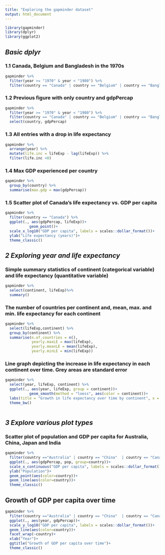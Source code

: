 ```yaml
---
title: "Exploring the gapminder dataset"
output: html_document
---
```

```r
library(gapminder)
library(dplyr)
library(ggplot2)
```
## _Basic dplyr_
### 1.1 Canada, Belgium and Bangladesh in the 1970s
```r
gapminder %>%
  filter(year >= "1970" & year < "1980") %>%
  filter(country == "Canada" | country == "Belgium" | country == "Bangladesh")
```

### 1.2 Previous figure with only country and gdpPercap
```r
gapminder %>%
  filter(year >= "1970" & year < "1980") %>%
  filter(country == "Canada" | country == "Belgium" | country == "Bangladesh")%>%
  select(country, gdpPercap)
```

### 1.3 All entries with a drop in life expectancy
<!-- Lag allows you to calculate running differences between observations -->
```r
gapminder %>%
  arrange(year) %>%
  mutate(life.inc = lifeExp - lag(lifeExp)) %>%
  filter(life.inc <0)
```

### 1.4 Max GDP experienced per country
```r
gapminder %>%
  group_by(country) %>%
  summarise(max.gdp = max(gdpPercap))
```

### 1.5 Scatter plot of Canada's life expectancy vs. GDP per capita
```r
gapminder %>%
  filter(country == "Canada") %>%
  ggplot(., aes(gdpPercap, lifeExp))+
           geom_point()+
  scale_x_log10("GDP per capita", labels = scales::dollar_format())+
  ylab("Life expectancy (years)")+
  theme_classic()
```

##  _2 Exploring year and life expectancy_ 
### Simple summary statistics of continent (categorical variable) and life expectancy (quantitative variable)
```r
gapminder %>%
  select(continent, lifeExp)%>%
  summary()
```

### The number of countries per continent and, mean, max. and min. life expectancy for each continent 
```r
gapminder %>%
  select(lifeExp,continent) %>%
  group_by(continent) %>%
  summarise(n.of.countries = n(),
            yearly.maxLE = max(lifeExp),
            yearly.meanLE = mean(lifeExp),
            yearly.minLE = min(lifeExp))
```

### Line graph depicting the increase in life expectancy in each continent over time. Grey areas are standard error
```r
gapminder %>%
  select(year, lifeExp, continent) %>%
  ggplot(., aes(year, lifeExp, group = continent))+
           geom_smooth(method = "loess", aes(color = continent))+
  labs(title = "Growth in life expectancy over time by continent", x = "Year", y = "Life expectancy (years)")+
  theme_bw()
      
```




## _3 Explore various plot types_
### Scatter plot of population and GDP per capita for Australia, China, Japan and India
```r
gapminder %>%
  filter(country =="Australia" | country == "China"  | country == "Canada" | country == "India" ) %>%
  ggplot(., aes(gdpPercap, pop, group=country))+
  scale_x_continuous("GDP per capita", labels = scales::dollar_format())+
  ylab("Population")+
  geom_point(aes(color=country))+
  geom_line(aes(color=country))+
  theme_classic()
```

## Growth of GDP per capita over time 
```r
gapminder %>%
  filter(country =="Australia" | country == "China"  | country == "Canada" | country == "India" ) %>%
  ggplot(., aes(year, gdpPercap))+
  scale_y_log10("GDP per capita", labels = scales::dollar_format())+
  geom_line(aes(color=country))+
  facet_wrap(~country)+
  xlab("Year")+
  ggtitle("Growth of GDP per capita over time")+
  theme_classic()
```





